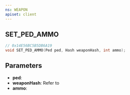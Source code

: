 ```yaml
---
ns: WEAPON
apiset: client
---
```

## SET_PED_AMMO

```c
// 0x14E56BC5B5DB6A19
void SET_PED_AMMO(Ped ped, Hash weaponHash, int ammo);
```


## Parameters
* **ped**:
* **weaponHash**: Refer to <EmbeddedEnum type="eWeaponHash" />
* **ammo**:
